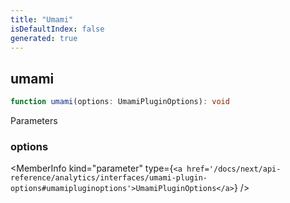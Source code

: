 ```yaml
---
title: "Umami"
isDefaultIndex: false
generated: true
---
```



<!-- This file was generated from the CommandKit source. Do not modify. Instead, re-run the "docgen" script -->


## umami

<GenerationInfo sourceFile="packages/analytics/src/umami/index.ts" sourceLine="3" packageName="@commandkit/analytics" />



```ts title="Signature"
function umami(options: UmamiPluginOptions): void
```
Parameters

### options

<MemberInfo kind="parameter" type={`<a href='/docs/next/api-reference/analytics/interfaces/umami-plugin-options#umamipluginoptions'>UmamiPluginOptions</a>`} />

